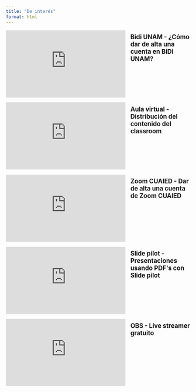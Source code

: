 ```yaml
---
title: "De interés"
format: html
---
```


```{=html}
<!DOCTYPE html>
<html>
<head>
  <style>
    body {
      margin: 1em;
    }

    .video-grid {
      display: grid;
      grid-template-columns: 1fr 2fr;
      grid-gap: 1em;
    }

    .video-grid iframe {
      width: 100%;
      aspect-ratio: 16/9;
    }

    .video-grid h3 {
      font-size: 1.2em;
      margin-top: 0.5em;
    }

    @media (min-width: 768px) {
      .video-grid {
        grid-template-columns: 2fr 1fr;
      }
    }
  </style>
</head>
<body>
  <div class="video-grid">
    <iframe src="https://www.youtube.com/embed/x0SDpmhstdc?si=3W_ED3gCTBM89Rwv" frameborder="0" allow="accelerometer; autoplay; clipboard-write; encrypted-media; gyroscope; picture-in-picture" allowfullscreen></iframe>
    <h3> Bidi UNAM - ¿Cómo dar de alta una cuenta en BiDi UNAM? </h3>

    <iframe src="https://www.youtube.com/embed/rBTm0LJrvVY?si=4J2nXkLL_AEbkn2b" frameborder="0" allow="accelerometer; autoplay; clipboard-write; encrypted-media; gyroscope; picture-in-picture" allowfullscreen></iframe>
    <h3>Aula virtual - Distribución del contenido del classroom</h3>

    <iframe src="https://www.youtube.com/embed/NSml9MQtd4A?si=ZA1NE4yKqrdaHIaa" frameborder="0" allow="accelerometer; autoplay; clipboard-write; encrypted-media; gyroscope; picture-in-picture" allowfullscreen></iframe>
    <h3>Zoom CUAIED - Dar de alta una cuenta de Zoom CUAIED</h3>

    <iframe src="https://www.youtube.com/embed/QOZzjSLsFWw?si=YjJuq-9-GrsPsxor" frameborder="0" allow="accelerometer; autoplay; clipboard-write; encrypted-media; gyroscope; picture-in-picture" allowfullscreen></iframe>
    <h3> Slide pilot - Presentaciones usando PDF's con Slide pilot </h3>

    <iframe src="https://www.youtube.com/embed/bv4kXlJw3f0?si=r_FPMLLjWjNpDpZt" frameborder="0" allow="accelerometer; autoplay; clipboard-write; encrypted-media; gyroscope; picture-in-picture" allowfullscreen></iframe>
    <h3>OBS - Live streamer gratuito</h3>


  </div>
</body>
</html>
```